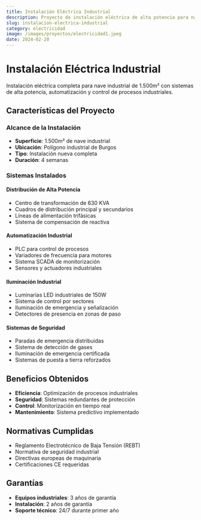 ```yaml
---
title: Instalación Eléctrica Industrial
description: Proyecto de instalación eléctrica de alta potencia para nave industrial con sistemas de automatización y control.
slug: instalacion-electrica-industrial
category: electricidad
image: /images/proyectos/electricidad1.jpeg
date: 2024-02-20
---
```


# Instalación Eléctrica Industrial

Instalación eléctrica completa para nave industrial de 1.500m² con sistemas de alta potencia, automatización y control de procesos industriales.

## Características del Proyecto

### Alcance de la Instalación
- **Superficie**: 1.500m² de nave industrial
- **Ubicación**: Polígono industrial de Burgos
- **Tipo**: Instalación nueva completa
- **Duración**: 4 semanas

### Sistemas Instalados

#### Distribución de Alta Potencia
- Centro de transformación de 630 KVA
- Cuadros de distribución principal y secundarios
- Líneas de alimentación trifásicas
- Sistema de compensación de reactiva

#### Automatización Industrial
- PLC para control de procesos
- Variadores de frecuencia para motores
- Sistema SCADA de monitorización
- Sensores y actuadores industriales

#### Iluminación Industrial
- Luminarias LED industriales de 150W
- Sistema de control por sectores
- Iluminación de emergencia y señalización
- Detectores de presencia en zonas de paso

#### Sistemas de Seguridad
- Paradas de emergencia distribuidas
- Sistema de detección de gases
- Iluminación de emergencia certificada
- Sistemas de puesta a tierra reforzados

## Beneficios Obtenidos

- **Eficiencia**: Optimización de procesos industriales
- **Seguridad**: Sistemas redundantes de protección
- **Control**: Monitorización en tiempo real
- **Mantenimiento**: Sistema predictivo implementado

## Normativas Cumplidas

- Reglamento Electrotécnico de Baja Tensión (REBT)
- Normativa de seguridad industrial
- Directivas europeas de maquinaria
- Certificaciones CE requeridas

## Garantías

- **Equipos industriales**: 3 años de garantía
- **Instalación**: 2 años de garantía
- **Soporte técnico**: 24/7 durante primer año
